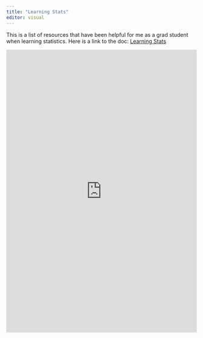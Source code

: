 ```yaml
---
title: "Learning Stats"
editor: visual
---
```


This is a list of resources that have been helpful for me as a grad student when learning statistics. Here is a link to the doc: [Learning Stats](https://docs.google.com/document/d/1lIQfix3oLQNg1syFUjm8maTyGCdv9NLqqfh2Vw0lodk/edit?usp=sharing)

<iframe width="100%" height="750" src="https://onedrive.live.com/embed?cid=4F98C274AAAEAAC3&resid=4F98C274AAAEAAC3%2165044&authkey=AJ7lKoHAcAGe_-Q&em=2" width="100%" height="750" frameborder="0" scrolling="no"></iframe>